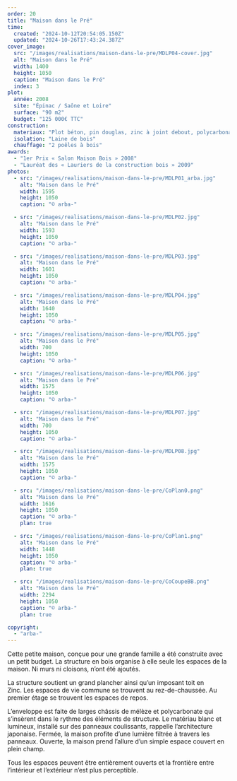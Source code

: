 ```yaml
---
order: 20
title: "Maison dans le Pré"
time:
  created: "2024-10-12T20:54:05.150Z"
  updated: "2024-10-26T17:43:24.387Z"
cover_image:
  src: "/images/realisations/maison-dans-le-pre/MDLP04-cover.jpg"
  alt: "Maison dans le Pré"
  width: 1400
  height: 1050
  caption: "Maison dans le Pré"
  index: 3
plot:
  année: 2008
  site: "Épinac / Saône et Loire"
  surface: "90 m2"
  budget: "125 000€ TTC"
construction:
  materiaux: "Plot béton, pin douglas, zinc à joint debout, polycarbonate 32mm"
  isolation: "Laine de bois"
  chauffage: "2 poêles à bois"
awards:
  - "1er Prix « Salon Maison Bois » 2008"
  - "Lauréat des « Lauriers de la construction bois » 2009"
photos:
  - src: "/images/realisations/maison-dans-le-pre/MDLP01_arba.jpg"
    alt: "Maison dans le Pré"
    width: 1595
    height: 1050
    caption: "© arba-"

  - src: "/images/realisations/maison-dans-le-pre/MDLP02.jpg"
    alt: "Maison dans le Pré"
    width: 1593
    height: 1050
    caption: "© arba-"

  - src: "/images/realisations/maison-dans-le-pre/MDLP03.jpg"
    alt: "Maison dans le Pré"
    width: 1601
    height: 1050
    caption: "© arba-"

  - src: "/images/realisations/maison-dans-le-pre/MDLP04.jpg"
    alt: "Maison dans le Pré"
    width: 1640
    height: 1050
    caption: "© arba-"

  - src: "/images/realisations/maison-dans-le-pre/MDLP05.jpg"
    alt: "Maison dans le Pré"
    width: 700
    height: 1050
    caption: "© arba-"

  - src: "/images/realisations/maison-dans-le-pre/MDLP06.jpg"
    alt: "Maison dans le Pré"
    width: 1575
    height: 1050
    caption: "© arba-"

  - src: "/images/realisations/maison-dans-le-pre/MDLP07.jpg"
    alt: "Maison dans le Pré"
    width: 700
    height: 1050
    caption: "© arba-"

  - src: "/images/realisations/maison-dans-le-pre/MDLP08.jpg"
    alt: "Maison dans le Pré"
    width: 1575
    height: 1050
    caption: "© arba-"

  - src: "/images/realisations/maison-dans-le-pre/CoPlan0.png"
    alt: "Maison dans le Pré"
    width: 1616
    height: 1050
    caption: "© arba-"
    plan: true

  - src: "/images/realisations/maison-dans-le-pre/CoPlan1.png"
    alt: "Maison dans le Pré"
    width: 1448
    height: 1050
    caption: "© arba-"
    plan: true

  - src: "/images/realisations/maison-dans-le-pre/CoCoupeBB.png"
    alt: "Maison dans le Pré"
    width: 2294
    height: 1050
    caption: "© arba-"
    plan: true

copyright:
  - "arba-"
---
```


Cette petite maison, conçue pour une grande famille a été construite avec un petit budget.
La structure en bois organise à elle seule les espaces de la maison. Ni murs ni cloisons, n’ont été ajoutés.

La structure soutient un grand plancher ainsi qu’un imposant toit en Zinc. Les espaces de vie commune se trouvent au rez-de-chaussée. Au premier étage se trouvent les espaces de repos.

L’enveloppe est faite de larges châssis de mélèze et polycarbonate qui s’insèrent dans le rythme des éléments de structure. Le matériau blanc et lumineux, installé sur des panneaux coulissants, rappelle l’architecture japonaise. Fermée, la maison profite d’une lumière filtrée à travers les panneaux. Ouverte, la maison prend l’allure d’un simple espace couvert en plein champ.

Tous les espaces peuvent être entièrement ouverts et la frontière entre l’intérieur et l’extérieur n’est plus perceptible.
